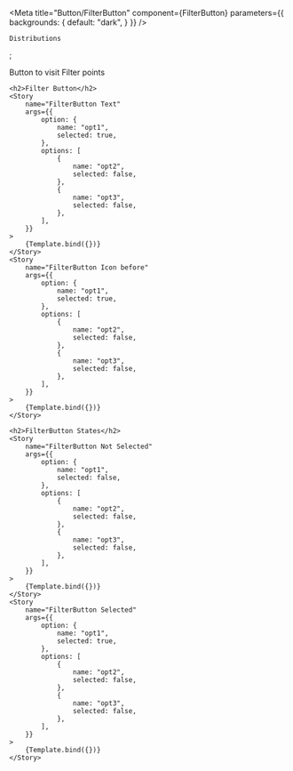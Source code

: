 

<Meta
    title="Button/FilterButton"
    component={FilterButton}
    parameters={{
        backgrounds: {
            default: "dark",
        }
    }}
/>

    Distributions
</FilterButton>;

<Canvas columns={1}  withSource="open" withToolbar >
    <Title>FilterButton</Title>
    <Subtitle>Button to visit Filter points</Subtitle>
    
    <h2>Filter Button</h2>
    <Story
        name="FilterButton Text"
        args={{
            option: {
                name: "opt1",
                selected: true,
            },
            options: [
                {
                    name: "opt2",
                    selected: false,
                },  
                {
                    name: "opt3",
                    selected: false,
                },  
            ],
        }}
    >
        {Template.bind({})}
    </Story>
    <Story
        name="FilterButton Icon before"
        args={{
            option: {
                name: "opt1",
                selected: true,
            },
            options: [
                {
                    name: "opt2",
                    selected: false,
                },  
                {
                    name: "opt3",
                    selected: false,
                },  
            ],
        }}
    >
        {Template.bind({})}
    </Story>
    
    <h2>FilterButton States</h2>
    <Story
        name="FilterButton Not Selected"
        args={{
            option: {
                name: "opt1",
                selected: false,
            },
            options: [
                {
                    name: "opt2",
                    selected: false,
                },  
                {
                    name: "opt3",
                    selected: false,
                },  
            ],
        }}
    >
        {Template.bind({})}
    </Story>
    <Story
        name="FilterButton Selected"
        args={{
            option: {
                name: "opt1",
                selected: true,
            },
            options: [
                {
                    name: "opt2",
                    selected: false,
                },  
                {
                    name: "opt3",
                    selected: false,
                },  
            ],
        }}
    >
        {Template.bind({})}
    </Story>
</Canvas>
